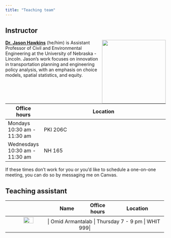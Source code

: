 ```yaml
---
title: "Teaching team"
---
```


## Instructor

![](images/team/jason.jpg){style="float:right;padding: 0 0 0 10px;" fig-alt="Headshot of Dr. Jason Hawkins" width="200"}

[**Dr. Jason Hawkins**](https://engineering.unl.edu/cee/faculty/jason-hawkins/) (he/him) is Assistant Professor of Civil and Environmental Engineering at the University of Nebraska - Lincoln.
Jason's work focuses on innovation in transportation planning and engineering policy analysis, with an emphasis on choice models, spatial statistics, and equity.

| Office hours                  | Location                                                                                                                  |
|-------------------------------|---------------------------------------------------------------------------------------------------------------------------|
| Mondays 10:30 am - 11:30 am   | PKI 206C                                                                                                            |
| Wednesdays 10:30 am - 11:30 am | NH 165                                                                                                              |

If these times don't work for you or you'd like to schedule a one-on-one meeting, you can do so by messaging me on Canvas.

## Teaching assistant

+-------------------------------------------+-----------------------------------+-------------------------+-----------------------------------------------------+
|                                           | Name                              | Office hours            | Location                                            |
+:=========================================:+===================================+=========================+=====================================================+
| ![](images/team/omid.jpg){width=25%}| Omid Armantalab                 |     Thursday 7 - 9 pm   |      WHIT 999|
+-------------------------------------------+-----------------------------------+-------------------------+-----------------------------------------------------+
